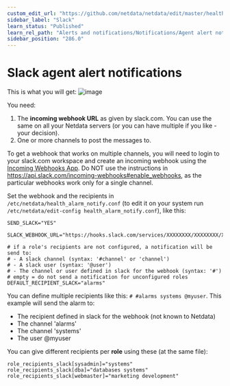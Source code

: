 ```yaml
---
custom_edit_url: "https://github.com/netdata/netdata/edit/master/health/notifications/slack/README.md"
sidebar_label: "Slack"
learn_status: "Published"
learn_rel_path: "Alerts and notifications/Notifications/Agent alert notifications"
sidebar_position: "286.0"
---
```



# Slack agent alert notifications

This is what you will get:
![image](https://cloud.githubusercontent.com/assets/2662304/18407116/bbd0fee6-7710-11e6-81cf-58c0defaee2b.png)

You need:

1.  The **incoming webhook URL** as given by slack.com. You can use the same on all your Netdata servers (or you can have multiple if you like - your decision).
2.  One or more channels to post the messages to.

To get a webhook that works on multiple channels, you will need to login to your slack.com workspace and create an incoming webhook using the [Incoming Webhooks App](https://slack.com/apps/A0F7XDUAZ-incoming-webhooks).
Do NOT use the instructions in <https://api.slack.com/incoming-webhooks#enable_webhooks>, as the particular webhooks work only for a single channel.

Set the webhook and the recipients in `/etc/netdata/health_alarm_notify.conf` (to edit it on your system run `/etc/netdata/edit-config health_alarm_notify.conf`), like this:

```
SEND_SLACK="YES"

SLACK_WEBHOOK_URL="https://hooks.slack.com/services/XXXXXXXX/XXXXXXXX/XXXXXXXXXXXXXXXXXXXXXXXXXXXXXXX"

# if a role's recipients are not configured, a notification will be send to:
# - A slack channel (syntax: '#channel' or 'channel')  
# - A slack user (syntax: '@user')
# - The channel or user defined in slack for the webhook (syntax: '#')
# empty = do not send a notification for unconfigured roles 
DEFAULT_RECIPIENT_SLACK="alarms"
```

You can define multiple recipients like this: `# #alarms systems @myuser`. 
This example will send the alarm to:

-   The recipient defined in slack for the webhook (not known to Netdata)
-   The channel 'alarms'
-   The channel 'systems'
-   The user @myuser

You can give different recipients per **role** using these (at the same file):

```
role_recipients_slack[sysadmin]="systems"
role_recipients_slack[dba]="databases systems"
role_recipients_slack[webmaster]="marketing development"
```


